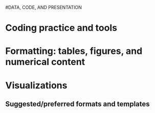 #DATA, CODE, AND PRESENTATION

# Coding practice and tools

# Formatting: tables, figures, and numerical content

# Visualizations

## Suggested/preferred formats and templates

<!-- Integrate/move content from [ea-data 'presentation and method discussion'](https://github.com/rethinkpriorities/ea-data/blob/master/Rmd/presentation_method_discussion.Rmd and some Gdocs and Slack threads -->
